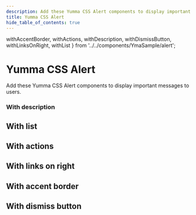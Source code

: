 ```yaml
---
description: Add these Yumma CSS Alert components to display important messages to users.
title: Yumma CSS Alert
hide_table_of_contents: true
---
```


  withAccentBorder,
  withActions,
  withDescription,
  withDismissButton,
  withLinksOnRight,
  withList
} from '../../components/YmaSample/alert';

# Yumma CSS Alert

Add these Yumma CSS Alert components to display important messages to users.

### With description

<YmaPreview
  codeData={withDescription}
  usePadding
  useTabs
  useVersion = 'release'
/>

## With list

<YmaPreview
  codeData={withList}
  usePadding
  useTabs
  useVersion = 'release'
/>

## With actions

<YmaPreview
  codeData={withActions}
  usePadding
  useTabs
  useVersion = 'release'
/>

## With links on right

<YmaPreview
  codeData={withLinksOnRight}
  usePadding
  useTabs
  useVersion = 'release'
/>

## With accent border

<YmaPreview
  codeData={withAccentBorder}
  usePadding
  useTabs
  useVersion = 'release'
/>

## With dismiss button

<YmaPreview
  codeData={withDismissButton}
  usePadding
  useTabs
  useVersion = 'release'
/>